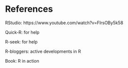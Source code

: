 # References

RStudio: https://www.youtube.com/watch?v=FIrsOBy5k58

Quick-R: for help

R-seek: for help

R-bloggers: active developments in R

Book: R in action